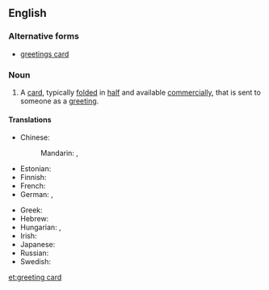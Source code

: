 ==English==

===Alternative forms===
* [[greetings card]]

===Noun===
{{en-noun}}

# A [[card]], typically [[fold]]ed in [[half]] and available [[commercially]], that is sent to someone as a [[greeting]]. {{translation only}}

====Translations====
{{trans-top|card sent as a greeting}}
* Chinese:
*: Mandarin: {{t|zh|賀卡|sc=Hani}}, {{t|zh|贺卡|tr=hèkǎ|sc=Hani}}
* Estonian: {{t|et|õnnitluskaart}}
* Finnish: {{t|fi|onnittelukortti}}
* French: {{t|fr|carte de vœux|f}}
* German: {{t|de|Glückwunschkarte|f}}, {{t|de|Grußkarte|f}}
{{trans-mid}}
* Greek: {{t|el|ευχετήρια κάρτα|f|tr=efchetíria kárta}}
* Hebrew: {{t|he|כרטיס ברכה|sc=Hebr|tr=kartis bracha}}
* Hungarian: {{t-|hu|üdvözlőlap}}, {{t-|hu|üdvözlőkártya}}
* Irish: {{t|ga|cárta beannachta|m}}
* Japanese: {{t|ja|グリーティングカード|tr=gurītingukādo|sc=Jpan}}
* Russian: {{t|ru|поздравительная открытка|f|alt=поздрави́тельная откры́тка|sc=Cyrl|tr=pozdravítelʹnaja otkrýtka}}
* Swedish: {{t|sv|gratulationskort|n}}
{{trans-bottom}}

[[et:greeting card]]